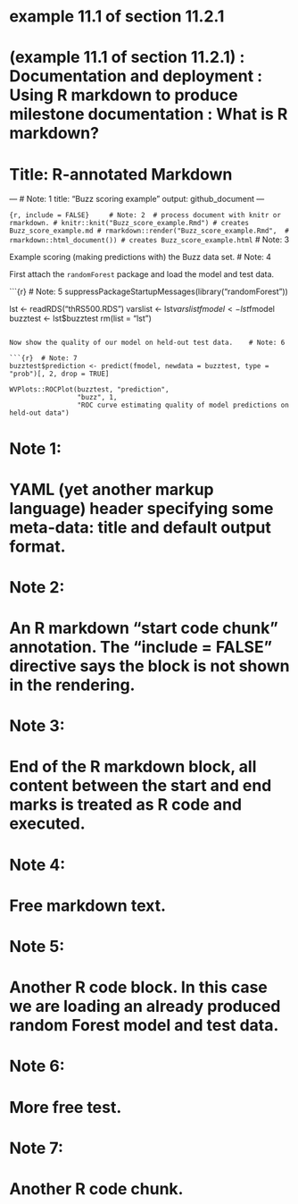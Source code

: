 # example 11.1 of section 11.2.1 
# (example 11.1 of section 11.2.1)  : Documentation and deployment : Using R markdown to produce milestone documentation : What is R markdown? 
# Title: R-annotated Markdown 

---  	# Note: 1 
title: "Buzz scoring example"
output: github_document
---

```{r, include = FALSE} 	# Note: 2 
# process document with knitr or rmarkdown.
# knitr::knit("Buzz_score_example.Rmd") # creates Buzz_score_example.md
# rmarkdown::render("Buzz_score_example.Rmd", 
#                   rmarkdown::html_document()) # creates Buzz_score_example.html
``` 	# Note: 3 

Example scoring (making predictions with) the Buzz data set. 	# Note: 4 

First attach the `randomForest` package and load the model and test data.

```{r} 	# Note: 5 
suppressPackageStartupMessages(library("randomForest"))

lst <- readRDS("thRS500.RDS")
varslist <- lst$varslist
fmodel <- lst$fmodel
buzztest <- lst$buzztest
rm(list = "lst")
```

Now show the quality of our model on held-out test data. 	# Note: 6 

```{r} 	# Note: 7 
buzztest$prediction <- predict(fmodel, newdata = buzztest, type = "prob")[, 2, drop = TRUE]

WVPlots::ROCPlot(buzztest, "prediction", 
                 "buzz", 1, 
                 "ROC curve estimating quality of model predictions on held-out data")
```

# Note 1: 
#   YAML (yet another markup language) header specifying some meta-data: title and default output format. 

# Note 2: 
#   An R markdown "start code chunk" annotation. The "include = FALSE" directive says the block is not shown in the rendering. 

# Note 3: 
#   End of the R markdown block, all content between the start and end marks is treated as R code and executed. 

# Note 4: 
#   Free markdown text. 

# Note 5: 
#   Another R code block. In this case we are loading an already produced random Forest model and test data. 

# Note 6: 
#   More free test. 

# Note 7: 
#   Another R code chunk. 

